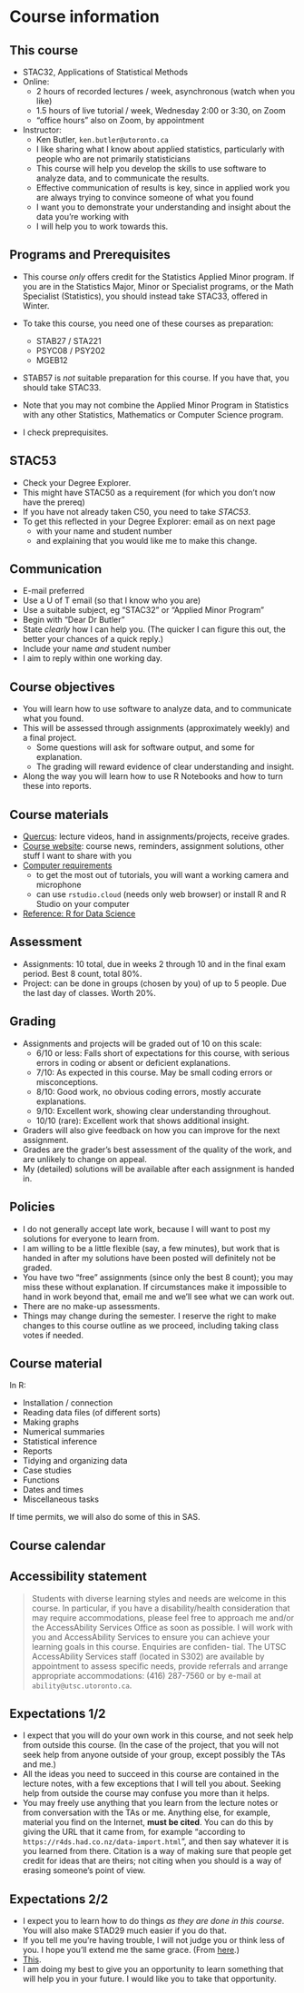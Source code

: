 # Course information

## This course

- STAC32, Applications of Statistical Methods
- Online:
  - 2 hours of recorded lectures / week, asynchronous (watch when you like)
  - 1.5 hours of live tutorial / week, Wednesday 2:00 or 3:30, on Zoom
  - "office hours" also on Zoom, by appointment
- Instructor:
  - Ken Butler, `ken.butler@utoronto.ca`
  - I like sharing what I know about applied statistics, particularly with people who are not primarily statisticians
  - This course will help you develop the skills to use software to analyze data, and to communicate the results.
  - Effective communication of results is key, since in applied work you are always trying to convince someone of what you found
  - I want you to demonstrate your understanding and insight about the data you're working with
  - I will help you to work towards this.
  
## Programs and Prerequisites

- This course *only* offers credit for the Statistics Applied Minor program. If you are in the Statistics Major, Minor or Specialist programs, or the Math Specialist (Statistics), you should instead take STAC33, offered in Winter.
- To take this course, you need one of these courses as preparation:
  - STAB27 / STA221
  - PSYC08 / PSY202
  - MGEB12
  
- STAB57 is *not* suitable preparation for this course. If you have that, you should take STAC33.

- Note that you may not combine the Applied Minor Program in Statistics with any other Statistics, Mathematics or Computer Science program.
- I check preprequisites.

## STAC53

- Check your Degree Explorer.
- This might have STAC50 as a requirement (for which you don't now have the prereq)
- If you have not already taken C50, you need to take *STAC53*.
- To get this reflected in your Degree Explorer: email as on next page
   - with your name and student number
   - and explaining that you would like me to make this change.


  
## Communication

- E-mail preferred
- Use a U of T email (so that I know who you are)
- Use a suitable subject, eg "STAC32" or "Applied Minor Program"
- Begin with "Dear Dr Butler"
- State *clearly* how I can help you. (The quicker I can figure this out, the better your chances of a quick reply.)
- Include your name *and* student number
- I aim to reply within one working day.

## Course objectives

- You will learn how to use software to analyze data, and to communicate what you found.
- This will be assessed through assignments (approximately weekly) and a final project. 
  - Some questions will ask for software output, and some for explanation.
  - The grading will reward evidence of clear understanding and insight.
- Along the way you will learn how to use R Notebooks and how to turn these into reports.

## Course materials

- [Quercus](https://q.utoronto.ca/): lecture videos, hand in assignments/projects, receive grades.
- [Course website](http://ritsokiguess.site/STAC32/): course news, reminders, assignment solutions, other stuff I want to share with you
- [Computer requirements](https://www.viceprovoststudents.utoronto.ca/covid-19/tech-requirements-online-learning/)
  - to get the most out of tutorials, you will want a working camera and microphone
  - can use `rstudio.cloud` (needs only web browser) or install R and R Studio on your computer
- [Reference: R for Data Science](https://r4ds.had.co.nz/)

## Assessment

- Assignments: 10 total, due in weeks 2 through 10 and in the final exam period. Best 8 count, total 80%.
- Project: can be done in groups (chosen by you) of up to 5 people. Due the last day of classes. Worth 20%.

## Grading

- Assignments and projects will be graded out of 10 on this scale:
  - 6/10 or less: Falls short of expectations for this course, with serious errors in coding or absent or deficient explanations.
  - 7/10: As expected in this course. May be small coding errors or misconceptions.
  - 8/10: Good work, no obvious coding errors, mostly accurate explanations.
  - 9/10: Excellent work, showing clear understanding throughout. 
  - 10/10 (rare): Excellent work that shows additional insight.
- Graders will also give feedback on how you can improve for the next assignment.
- Grades are the grader's best assessment of the quality of the work, and are unlikely to change on appeal.
- My (detailed) solutions will be available after each assignment is handed in.

## Policies

- I do not generally accept late work, because I will want to post my solutions for everyone to learn from.
- I am willing to be a little flexible (say, a few minutes), but work that is handed in after my solutions have been posted will definitely not be graded.
- You have two "free" assignments (since only the best 8 count); you may miss these without explanation. If circumstances make it impossible to hand in work beyond that, email me and we'll see what we can work out.
- There are no make-up assessments.
- Things may change during the semester. I reserve the right to make changes to this course outline as we proceed, including taking class votes if needed.

## Course material

In R:

- Installation / connection
- Reading data files (of different sorts)
- Making graphs
- Numerical summaries
- Statistical inference
- Reports
- Tidying and organizing data
- Case studies
- Functions 
- Dates and times
- Miscellaneous tasks

If time permits, we will also do some of this in SAS.

## Course calendar

## Accessibility statement

> Students with diverse learning styles and needs are welcome in this
> course. In particular, if you have a disability/health consideration
> that may require accommodations, please feel free to approach
> me and/or the AccessAbility Services Office as soon as possible.
> I will work with you and AccessAbility Services to ensure you can
> achieve your learning goals in this course. Enquiries are confiden-
> tial. The UTSC AccessAbility Services staff (located in S302) are
> available by appointment to assess specific needs, provide referrals
> and arrange appropriate accommodations: (416) 287-7560 or by
> e-mail at `ability@utsc.utoronto.ca`.


## Expectations 1/2

- I expect that you will do your own work in this course, and not seek help from outside this course. (In the case of the project, that you will not seek help from anyone outside of your group, except possibly the TAs and me.)
- All the ideas you need to succeed in this course are contained in the lecture notes, with a few exceptions that I will tell you about. Seeking help from outside the course may confuse you more than it helps.
- You may freely use anything that you learn from the lecture notes or from conversation with the TAs or me. Anything else, for example, material you find on the Internet, **must be cited**. You can do this by giving the URL that it came from, for example "according to `https://r4ds.had.co.nz/data-import.html`", and then say whatever it is you learned from there. Citation is a way of making sure that people get credit for ideas that are theirs; not citing when you should is a way of erasing someone's point of view.

## Expectations 2/2

- I expect you to learn how to do things *as they are done in this course*. You will also make STAD29 much easier if you do that.
- If you tell me you’re having trouble, I will not judge you or think less of you. I hope you’ll extend me the same grace. (From [here](https://econf20.classes.andrewheiss.com/syllabus/).)
- [This](https://twitter.com/i/status/1293543531496308736).
- I am doing my best to give you an opportunity to learn something that will help you in your future. I would like you to take that opportunity.


